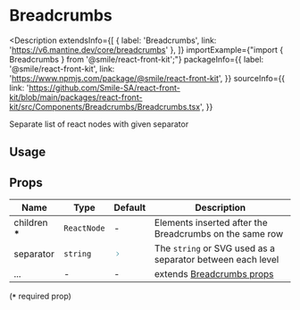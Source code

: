 
# Breadcrumbs

<Description
  extendsInfo={[
    { label: 'Breadcrumbs', link: 'https://v6.mantine.dev/core/breadcrumbs' },
  ]}
  importExample={"import { Breadcrumbs } from '@smile/react-front-kit';"}
  packageInfo={{
    label: '@smile/react-front-kit',
    link: 'https://www.npmjs.com/package/@smile/react-front-kit',
  }}
  sourceInfo={{
    link: 'https://github.com/Smile-SA/react-front-kit/blob/main/packages/react-front-kit/src/Components/Breadcrumbs/Breadcrumbs.tsx',
  }}
>
  Separate list of react nodes with given separator
</Description>

## Usage

<StorybookEmbed storyId="3-custom-components-breadcrumbs--docs" height="600" />

## Props

| Name               | Type        | Default                                                                                                                                                                                                                                                                 | Description                                                                   |
| ------------------ | ----------- | ----------------------------------------------------------------------------------------------------------------------------------------------------------------------------------------------------------------------------------------------------------------------- | ----------------------------------------------------------------------------- |
| children <b>\*</b> | `ReactNode` | -                                                                                                                                                                                                                                                                       | Elements inserted after the Breadcrumbs on the same row                       |
| separator          | `string`    | <svg     fill ="none"     height ="14"     viewBox ="0 0 14 14"     width ="14"     xmlns ="http://www.w3.org/2000/svg"  > <path       d ="M5.25 10.5L8.75 7L5.25 3.5"       stroke ="#0B7285"       strokeLinecap ="round"       strokeLinejoin ="round"     /> </svg> | The `string` or SVG used as a separator between each level                    |
| ...                | -           | -                                                                                                                                                                                                                                                                       | extends [Breadcrumbs props](https://v6.mantine.dev/core/breadcrumbs/?t=props) |

(<b>`*`</b> required prop)
